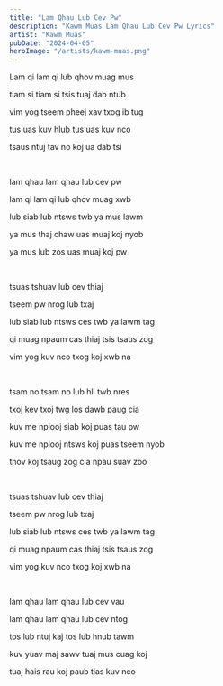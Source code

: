 ```yaml
---
title: "Lam Qhau Lub Cev Pw"
description: "Kawm Muas Lam Qhau Lub Cev Pw Lyrics"
artist: "Kawm Muas"
pubDate: "2024-04-05"
heroImage: "/artists/kawm-muas.png"
---
```


Lam qi lam qi lub qhov muag mus

tiam si tiam si tsis tuaj dab ntub

vim yog tseem pheej xav txog ib tug

tus uas kuv hlub tus uas kuv nco

tsaus ntuj tav no koj ua dab tsi

<br />

lam qhau lam qhau lub cev pw

lam qi lam qi lub qhov muag xwb

lub siab lub ntsws twb ya mus lawm

ya mus thaj chaw uas muaj koj nyob

ya mus lub zos uas muaj koj pw

<br />

tsuas tshuav lub cev thiaj

tseem pw nrog lub txaj

lub siab lub ntsws ces twb ya lawm tag

qi muag npaum cas thiaj tsis tsaus zog

vim yog kuv nco txog koj xwb na

<br />

tsam no tsam no lub hli twb nres

txoj kev txoj twg los dawb paug cia

kuv me nplooj siab koj puas tau pw

kuv me nplooj ntsws koj puas tseem nyob

thov koj tsaug zog cia npau suav zoo

<br />

tsuas tshuav lub cev thiaj

tseem pw nrog lub txaj

lub siab lub ntsws ces twb ya lawm tag

qi muag npaum cas thiaj tsis tsaus zog

vim yog kuv nco txog koj xwb na

<br />

lam qhau lam qhau lub cev vau

lam qhau lam qhau lub cev ntog

tos lub ntuj kaj tos lub hnub tawm

kuv yuav maj sawv tuaj mus cuag koj

tuaj hais rau koj paub tias kuv nco
